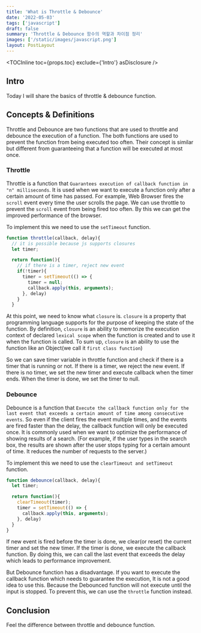 ```yaml
---
title: 'What is Throttle & Debounce'
date: '2022-05-03'
tags: ['javascript']
draft: false
summary: 'Throttle & Debounce 함수의 역할과 차이점 정리'
images: ['/static/images/javascript.png']
layout: PostLayout
---
```


<TOCInline toc={props.toc} exclude={'Intro'} asDisclosure />

## Intro

Today I will share the basics of throttle & debounce function.

## Concepts & Definitions

Throttle and Debounce are two functions that are used to throttle and debounce the execution of a function.
The both functions are used to prevent the function from being executed too often.
Their concept is similar but different from guaranteeing that a function will be executed at most once.

### Throttle

Throttle is a function that `Guarantees execution of callback function in "n" milliseconds`.
It is used when we want to execute a function only after a certain amount of time has passed.
For example, Web Browser fires the `scroll` event every time the user scrolls the page.
We can use throttle to prevent the `scroll` event from being fired too often. By this we can
get the improved performance of the browser.

To implement this we need to use the `setTimeout` function.

```jsx:throttle.js
function throttle(callback, delay){
  // it is possible because js supports closures
  let timer;

  return function(){
    // if there is a timer, reject new event
    if(!timer){
      timer = setTimeout(() => {
        timer = null;
        callback.apply(this, arguments);
      }, delay)
    }
  }
```

At this point, we need to know what `closure` is. `closure` is a property that programming language supports
for the purpose of keeping the state of the function. By definition, `closure` is an ability
to memorize the execution context of declared `lexical scope` when the function is created and to use it when the function is called.
To sum up, `closure` is an ability to use the function like an Object(we call it `first class function`)

So we can save timer variable in throttle function and check if there is a timer that is running or not.
If there is a timer, we reject the new event. If there is no timer, we set the new timer and execute callback when the timer ends.
When the timer is done, we set the timer to null.

### Debounce

Debounce is a function that `Execute the callback function only for the last event that exceeds a certain amount of time among consecutive events`. So even if the client fires the event multiple times,
and the events are fired faster than the delay, the callback function will only be executed once.
It is commonly used when we want to optimize the performance of showing results of a search.
(For example, if the user types in the search box, the results are shown after the user stops typing for a certain amount of time.
It reduces the number of requests to the server.)

To implement this we need to use the `clearTimeout and setTimeout` function.

```jsx:debounce.js
function debounce(callback, delay){
  let timer;

  return function(){
    clearTimeout(timer);
    timer = setTimeout(() => {
      callback.apply(this, arguments);
    }, delay)
  }
}
```

If new event is fired before the timer is done, we clear(or reset) the current timer and set the new timer.
If the timer is done, we execute the callback function. By doing this, we can call the last event that exceeds the delay
which leads to performance improvement.

But Debounce function has a disadvantage. If you want to execute the callback function which needs to guarantee the execution,
It is not a good idea to use this. Because the Debounced function will not execute until the input is stopped.
To prevent this, we can use the `throttle` function instead.

## Conclusion

Feel the difference between throttle and debounce function.
